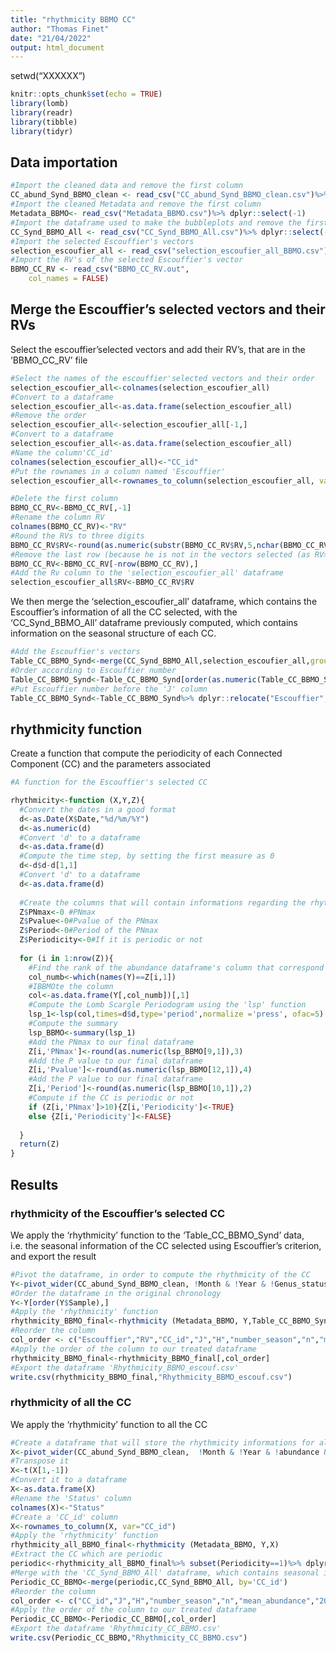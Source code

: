 ---
title: "rhythmicity BBMO CC"
author: "Thomas Finet"
date: "21/04/2022"
output: html_document
---

setwd("XXXXXX")

```{r setup, include=FALSE}
knitr::opts_chunk$set(echo = TRUE)
library(lomb)
library(readr)
library(tibble)
library(tidyr)
```

## Data importation

```{r cars}
#Import the cleaned data and remove the first column
CC_abund_Synd_BBMO_clean <- read_csv("CC_abund_Synd_BBMO_clean.csv")%>% dplyr::select(-1)
#Import the cleaned Metadata and remove the first column
Metadata_BBMO<- read_csv("Metadata_BBMO.csv")%>% dplyr::select(-1)
#Import the dataframe used to make the bubbleplots and remove the first column
CC_Synd_BBMO_All <- read_csv("CC_Synd_BBMO_All.csv")%>% dplyr::select(-1)
#Import the selected Escouffier's vectors
selection_escoufier_all <- read_csv("selection_escoufier_all_BBMO.csv")
#Import the RV's of the selected Escouffier's vector 
BBMO_CC_RV <- read_csv("BBMO_CC_RV.out", 
    col_names = FALSE)
```

## Merge the Escouffier's selected vectors and their RVs

Select the escouffier'selected vectors and add their RV's, that are in the 'BBMO_CC_RV' file

```{r}
#Select the names of the escouffier'selected vectors and their order 
selection_escoufier_all<-colnames(selection_escoufier_all)
#Convert to a dataframe 
selection_escoufier_all<-as.data.frame(selection_escoufier_all)
#Remove the order
selection_escoufier_all<-selection_escoufier_all[-1,]
#Convert to a dataframe
selection_escoufier_all<-as.data.frame(selection_escoufier_all)
#Name the column'CC_id'
colnames(selection_escoufier_all)<-"CC_id"
#Put the rownames in a column named 'Escouffier'
selection_escoufier_all<-rownames_to_column(selection_escoufier_all, var="Escouffier")

#Delete the first column
BBMO_CC_RV<-BBMO_CC_RV[,-1]
#Rename the column RV
colnames(BBMO_CC_RV)<-"RV"
#Round the RVs to three digits
BBMO_CC_RV$RV<-round(as.numeric(substr(BBMO_CC_RV$RV,5,nchar(BBMO_CC_RV$RV))),3)
#Remove the last row (because he is not in the vectors selected (as RV>0.75))
BBMO_CC_RV<-BBMO_CC_RV[-nrow(BBMO_CC_RV),]
#Add the Rv column to the 'selection_escoufier_all' dataframe
selection_escoufier_all$RV<-BBMO_CC_RV$RV
```

We then merge the 'selection_escoufier_all' dataframe, which contains the Escouffier's information of all the CC selected, with the 'CC_Synd_BBMO_All' dataframe previously computed, which contains information on the seasonal structure of each CC.

```{r}
#Add the Escouffier's vectors 
Table_CC_BBMO_Synd<-merge(CC_Synd_BBMO_All,selection_escoufier_all,group_by='CC_id')
#Order according to Escouffier number
Table_CC_BBMO_Synd<-Table_CC_BBMO_Synd[order(as.numeric(Table_CC_BBMO_Synd$Escouffier)),]
#Put Escouffier number before the 'J' column
Table_CC_BBMO_Synd<-Table_CC_BBMO_Synd%>% dplyr::relocate("Escouffier",.before='J')
```


## rhythmicity function

Create a function that compute the periodicity of each Connected Component (CC) and the parameters associated 

```{r}
#A function for the Escouffier's selected CC

rhythmicity<-function (X,Y,Z){
  #Convert the dates in a good format
  d<-as.Date(X$Date,"%d/%m/%Y")
  d<-as.numeric(d)
  #Convert 'd' to a dataframe 
  d<-as.data.frame(d)
  #Compute the time step, by setting the first measure as 0
  d<-d$d-d[1,1]
  #Convert 'd' to a dataframe 
  d<-as.data.frame(d)
  
  #Create the columns that will contain informations regarding the rhythmicity
  Z$PNmax<-0 #PNmax
  Z$Pvalue<-0#Pvalue of the PNmax
  Z$Period<-0#Period of the PNmax
  Z$Periodicity<-0#If it is periodic or not
  
  for (i in 1:nrow(Z)){
    #Find the rank of the abundance dataframe's column that correspond to the CC in the Escouffier's selection
    col_numb<-which(names(Y)==Z[i,1])
    #IBBMOte the column
    col<-as.data.frame(Y[,col_numb])[,1]
    #Compute the Lomb Scargle Periodogram using the 'lsp' function
    lsp_1<-lsp(col,times=d$d,type='period',normalize ='press', ofac=5)
    #Compute the summary
    lsp_BBMO<-summary(lsp_1)
    #Add the PNmax to our final dataframe
    Z[i,'PNmax']<-round(as.numeric(lsp_BBMO[9,1]),3)
    #Add the P value to our final dataframe
    Z[i,'Pvalue']<-round(as.numeric(lsp_BBMO[12,1]),4)
    #Add the P value to our final dataframe
    Z[i,'Period']<-round(as.numeric(lsp_BBMO[10,1]),2)
    #Compute if the CC is periodic or not
    if (Z[i,'PNmax']>10){Z[i,'Periodicity']<-TRUE} 
    else {Z[i,'Periodicity']<-FALSE}
    
  }
  return(Z)
}


```


## Results 

### rhythmicity of the Escouffier's selected CC

We apply the 'rhythmicity' function to the 'Table_CC_BBMO_Synd' data, i.e. the seasonal information of the CC selected using Escouffier's criterion,  and export the result 

```{r}
#Pivot the dataframe, in order to compute the rhythmicity of the CC
Y<-pivot_wider(CC_abund_Synd_BBMO_clean, !Month & !Year & !Genus_status & !Season,names_from = "CC_id", values_from = "abundance")
#Order the dataframe in the original chronology
Y<-Y[order(Y$Sample),]
#Apply the 'rhythmicity' function
rhythmicity_BBMO_final<-rhythmicity (Metadata_BBMO, Y,Table_CC_BBMO_Synd)
#Reorder the column
col_order <- c("Escouffier","RV","CC_id","J","H","number_season","n","mean_abundance","2004","2005","2006","2007","2008","2009","2010","2011","2012", "2013","Status" ,"PNmax","Pvalue","Period","Periodicity")
#Apply the order of the column to our treated dataframe
rhythmicity_BBMO_final<-rhythmicity_BBMO_final[,col_order]
#Export the dataframe 'Rhythmicity_BBMO_escouf.csv'
write.csv(rhythmicity_BBMO_final,"Rhythmicity_BBMO_escouf.csv")
```

### rhythmicity of all the CC

We apply the 'rhythmicity' function to all the CC

```{r}
#Create a dataframe that will store the rhythmicity informations for all the CC
X<-pivot_wider(CC_abund_Synd_BBMO_clean,  !Month & !Year & !abundance & !Season,names_from = "CC_id", values_from = "Genus_status")
#Transpose it 
X<-t(X[1,-1])
#Convert it to a dataframe 
X<-as.data.frame(X)
#Rename the 'Status' column
colnames(X)<-"Status"
#Create a 'CC_id' column
X<-rownames_to_column(X, var="CC_id")
#Apply the 'rhythmicity' function
rhythmicity_all_BBMO_final<-rhythmicity (Metadata_BBMO, Y,X)
#Extract the CC which are periodic
periodic<-rhythmicity_all_BBMO_final%>% subset(Periodicity==1)%>% dplyr::select(-"Status")
#Merge with the 'CC_Synd_BBMO_All' dataframe, which contains seasonal information on the CC. 
Periodic_CC_BBMO<-merge(periodic,CC_Synd_BBMO_All, by='CC_id')
#Reorder the column
col_order <- c("CC_id","J","H","number_season","n","mean_abundance","2004","2005","2006","2007","2008","2009","2010","2011","2012", "2013","Status","PNmax","Pvalue","Period","Periodicity")
#Apply the order of the column to our treated dataframe
Periodic_CC_BBMO<-Periodic_CC_BBMO[,col_order]
#Export the dataframe 'Rhythmicity_CC_BBMO.csv'
write.csv(Periodic_CC_BBMO,"Rhythmicity_CC_BBMO.csv")
```
